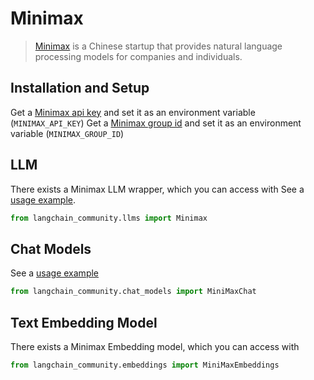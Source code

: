 # Minimax

>[Minimax](https://api.minimax.chat) is a Chinese startup that provides natural language processing models
> for companies and individuals.

## Installation and Setup
Get a [Minimax api key](https://api.minimax.chat/user-center/basic-information/interface-key) and set it as an environment variable (`MINIMAX_API_KEY`)
Get a [Minimax group id](https://api.minimax.chat/user-center/basic-information) and set it as an environment variable (`MINIMAX_GROUP_ID`)


## LLM

There exists a Minimax LLM wrapper, which you can access with
See a [usage example](/docs/modules/model_io/llms/integrations/minimax).

```python
from langchain_community.llms import Minimax
```

## Chat Models

See a [usage example](/docs/modules/model_io/chat/integrations/minimax)

```python
from langchain_community.chat_models import MiniMaxChat
```

## Text Embedding Model

There exists a Minimax Embedding model, which you can access with
```python
from langchain_community.embeddings import MiniMaxEmbeddings
```
